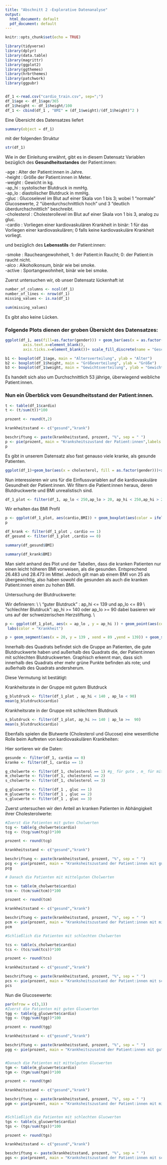 ```yaml
---
title: "Abschnitt 2 -Explorative Datenanalyse"
output:
  html_document: default
  pdf_document: default
---
```


```r
knitr::opts_chunk$set(echo = TRUE)
```

```r
library(tidyverse)
library(dplyr)
library(data.table)
library(magrittr)
library(ggplot2)
library(ggthemes)
library(hrbrthemes)
library(patchwork)
library(ggpubr)


df_1 <-read.csv("cardio_train.csv", sep=";")
df_1$age <- df_1$age/365
df_1$height <- df_1$height/100
df_1 <- cbind(df_1 , "BMI" = (df_1$weight)/(df_1$height)^2 )


```


Eine Übersicht des Datensatzes liefert

```r
summary(object = df_1)
```
mit der folgenden Struktur

```r
str(df_1)
```
Wie in der Einleitung erwähnt, gibt es in diesem Datensatz Variablen bezüglich des **Gesundheitsstandes** der Patient:innen:  
  
-age : Alter der Patient:innen in Jahre.  
-height : Größe der Patient:innen in Meter.  
-weight : Gewicht in kg.  
-ap_hi : systolischer Blutdruck in mmHg.  
-ap_lo : diastolischer Blutdruck in mmHg.  
-gluc : Glucoselevel im Blut auf einer Skala von 1 bis 3; wobei 1 "normale"   Glucosewerte, 2 "überdurchschnittlich hoch" und 3 "deutlich überdurchschnittlich" beschreibt.  
-cholesterol : Cholesterollevel im Blut auf einer Skala von 1 bis 3, analog zu gluc.  
-cardio : Vorliegen einer kardiovaskulären Krankheit in binär: 1 für das Vorliegen einer kardiovaskulären; 0 falls keine kardiovaskuläre Krankheit vorliegt.  

und bezüglich des **Lebensstils** der Patient:innen:  
  
-smoke : Raucheangewohnheit, 1: der Patient:in Raucht; 0: der Patient:in raucht nicht.  
-alco : Alkoholkonsum, binär wie bei smoke.  
-active : Sportangewohnheit, binär wie bei smoke.  
  
Zuerst untersuchen wir, ob unser Datensatz lückenhaft ist
```r

number_of_columns <- ncol(df_1)
number_of_lines <- nrow(df_1)  
missing_values <- is.na(df_1)

sum(missing_values)
```
Es gibt also keine Lücken. 
  
### Folgende Plots dienen der groben Übersicht des Datensatzes: 
```r
ggplot(df_1, aes(fill=as.factor(gender))) + geom_bar(aes(x = as.factor(gender)))+ scale_fill_hue(c = 40)  + ylab ("Anzahl") + xlab("Geschlecht")+ labs(title="Geschlechtsverteilung")  +  theme(legend.position="right",axis.title.x=element_blank(),
        axis.text.x=element_blank(),
        axis.ticks.x=element_blank())+ scale_fill_discrete(name = "Geschlecht", labels = c("F", "M"))+ theme_clean()

```

```r
b1 <- boxplot(df_1$age, main = "Altersverteilung", ylab = "Alter")
b2 <- boxplot(df_1$height, main = "Größeverteilung", ylab = "Größe")
b3 <- boxplot(df_1$weight, main = "Gewichtsverteilung", ylab = "Gewicht")

```

Es handelt sich also um Durchschnittlich 53 jährige, überwiegend weibliche Patient:innen.


### Nun ein Überblick vom Gesundheitsstand der Patient:innen. 


```r
t <- table(df_1$cardio)
t <- (t/sum(t))*100

prozent <- round(t,2)

krankheitsstand <- c("gesund","krank")

beschriftung <- paste(krankheitsstand, prozent, "%", sep = " ")
p <- pie(prozent, main = "Kranksheitszustand der Patient:innen",labels = beschriftung , col = c("green" , "red"))
p
```
Es gibt in unserem Datensatz also fast genauso viele kranke, als gesunde Patienten.

```r
ggplot(df_1)+geom_bar(aes(x = cholesterol, fill = as.factor(gender)))+xlab("Cholesterol Level") + ylab ("Anzahl") + labs(title="Cholesterol Profil der Patient:innen")  +facet_grid(facets = df_1$gender) + theme_clean()+ scale_fill_discrete(name = "Geschlecht", labels = as.factor(c("F", "M"))) 
```

Nun interessieren wir uns für die Einflussvariablen auf die kardiovaskuläre Gesundheit der Patient:innen. 
Wir filtern die Patient:innen heraus, deren Blutdruckwerte und BMI unrealistisch sind.

```r
df_1_plot <- filter(df_1, ap_lo < 250,ap_lo > 20, ap_hi < 250,ap_hi > 20, BMI < 100) #hier habe ich die Patienten rausgefiltert, die für die Analyse entweder zu hohe/zu niedrige Blutdruckwerte/BMI haben
```

Wir erhalten das BMI Profil
```r

p <- ggplot(df_1_plot, aes(cardio,BMI)) + geom_boxplot(aes(color = ifelse(cardio == 0 , 'green' ,'red'))) + scale_colour_manual(labels = c("0","1"), values = c('green','red')) + labs(color = 'Krankheit', title = 'BMI-Profil der Patienten') + theme( aspect.ratio = 1.5)
p
```

```r

df_krank <- filter(df_1_plot , cardio == 1)
df_gesund <- filter(df_1_plot ,cardio == 0)

summary(df_gesund$BMI)
```

```r
summary(df_krank$BMI)
```

Man sieht anhand des Plot und der Tabellen, dass die kranken Patienten nur einen leicht höheren BMI vorweisen, als die gesunden. Entsprechend 26.483 und 28.473 im Mittel. Jedoch gilt man ab einem BMI von 25 als übergewichtig, also haben sowohl die gesunden als auch die kranken Patient:innen einen zu hohen BMI. 

Untersuchung der Blutdruckwerte: 

Wir definieren: \\
\\
"guter Blutdruck" : ap_hi <= 139 und ap_lo <= 89 \\
"schlechter Blutdruck": ap_hi >= 140 oder ap_lo >= 90 dabei basieren wir uns auf der schweizerischen Herzstiftung. \\

```r
p <- ggplot(df_1_plot, aes(x = ap_lo , y = ap_hi )) + geom_point(aes(color = ifelse(cardio == 0 , 'green' ,'red'))) + scale_colour_manual(labels = c("0","1"), values = c('green','red')) +
 labs(color = "Krankheit")

p + geom_segment(aes(x = 20, y = 139 , xend = 89 ,yend = 139)) + geom_segment(aes(x = 89, y = 20 , xend = 89 ,yend = 139)) + geom_segment(aes(x = 20, y = 20 , xend = 89 ,yend = 20)) + geom_segment(aes(x = 20, y = 20 , xend = 20 ,yend = 139)) + labs(title = "Blutdruck-Profil der Patienten") #hier habe ich zwei Segmente im Plot eingezeichnet, um die Gruppe mit niedrigem Blutdruck von der Gruppe mit hohem Blutdruck graphisch zu unterscheiden. 
```

Innerhalb des Quadrats befindet sich die Gruppe an Patienten, die gute Blutdruckwerte haben und außerhalb des Quadrats die, der Patient:innen mit schlechten Blutdruckwerten. Graphisch erkennt man, dass sich innerhalb des Quadrats eher mehr grüne Punkte befinden als rote; und außerhalb des Quadrats andersherum. 

Diese Vermutung ist bestätigt: 

Krankheitsrate in der Gruppe mit gutem Blutdruck
```r
g_blutdruck <- filter(df_1_plot , ap_hi < 140 , ap_lo < 90)
mean(g_blutdruck$cardio)
```
Krankheitsrate in der Gruppe mit schlechtem Blutdruck
```r
s_blutdruck <- filter(df_1_plot, ap_hi >= 140 | ap_lo >=  90) 
mean(s_blutdruck$cardio)
```

Ebenfalls spielen die Blutwerte (Cholesterol und Glucose) eine wesentliche Rolle beim Auftreten von kardiovaskulären Krankheiten: 

Hier sortieren wir die Daten:
```r
gesunde <- filter(df_1, cardio == 0)
kranke <- filter(df_1, cardio == 1) 

g_cholwerte <- filter(df_1, cholesterol == 1) #g_ für gute , m_ für mittelgute , s_ für schlechte Werte
m_cholwerte <- filter(df_1, cholesterol == 2)
s_cholwerte <- filter(df_1, cholesterol == 3)

g_glucwerte <- filter(df_1 , gluc == 1)
m_glucwerte <- filter(df_1 , gluc == 2)
s_glucwerte <- filter(df_1 , gluc == 3)

```

Zuerst untersuchen wir den Anteil an kranken Patienten in Abhängigkeit ihrer Cholesterolwerte: 

```r

#Zuerst die Patienten mit guten Cholwerten
tcg <- table(g_cholwerte$cardio)
tcg <- (tcg/sum(tcg))*100

prozent <- round(tcg)

krankheitsstand <- c("gesund","krank")

beschriftung <- paste(krankheitsstand, prozent, "%", sep = " ")
pcg <- pie(prozent, main = "Kranksheitszustand der Patient:innen mit guten Cholesterolwerten",labels = beschriftung , col = c("green" , "red"))
pcg

# Danach die Patienten mit mittelguten Cholwerten

tcm <- table(m_cholwerte$cardio)
tcm <- (tcm/sum(tcm))*100

prozent <- round(tcm)

krankheitsstand <- c("gesund","krank")

beschriftung <- paste(krankheitsstand, prozent, "%", sep = " ")
pcm <- pie(prozent, main = "Kranksheitszustand der Patient:innen mit mittelguten Cholesterolwerten",labels = beschriftung , col = c("green" , "red"))
pcm

#Schließlich die Patienten mit schlechten Cholwerten

tcs <- table(s_cholwerte$cardio)
tcs <- (tcs/sum(tcs))*100

prozent <- round(tcs)

krankheitsstand <- c("gesund","krank")

beschriftung <- paste(krankheitsstand, prozent, "%", sep = " ")
pcs <- pie(prozent, main = "Kranksheitszustand der Patient:innen mit schlechten Cholesterolwerten",labels = beschriftung , col = c("green" , "red"))
pcs


```

Nun die Glucosewerte:
```r
par(mfrow = c(3,1))
#Zuerst die Patienten mit guten Glucwerten
tgg <- table(g_glucwerte$cardio)
tgg <- (tgg/sum(tgg))*100

prozent <- round(tgg)

krankheitsstand <- c("gesund","krank")

beschriftung <- paste(krankheitsstand, prozent, "%", sep = " ")
pgg <- pie(prozent, main = "Krankheitszusatnd der Patient:innen mit guten Glucwerten",labels = beschriftung , col = c("green" , "red"))


#Danach die Patienten mit mittelguten Glucwerten
tgm <- table(m_glucwerte$cardio)
tgm <- (tgm/sum(tgm))*100

prozent <- round(tgm)

krankheitsstand <- c("gesund","krank")

beschriftung <- paste(krankheitsstand, prozent, "%", sep = " ")
pgm <- pie(prozent, main = "Kranksheitszustand der Patient:innen mit mittelguten Glucosewerten",labels = beschriftung , col = c("green" , "red"))


#Schließlich die Patienten mit schlechten Glucwerten
tgs <- table(s_glucwerte$cardio)
tgs <- (tgs/sum(tgs))*100

prozent <- round(tgs)

krankheitsstand <- c("gesund","krank")

beschriftung <- paste(krankheitsstand, prozent, "%", sep = " ")
pgs <- pie(prozent, main = "Kranksheitszustand der Patient:innen mit schlechten Glucosewerten",labels = beschriftung , col = c("green" , "red"))


```









